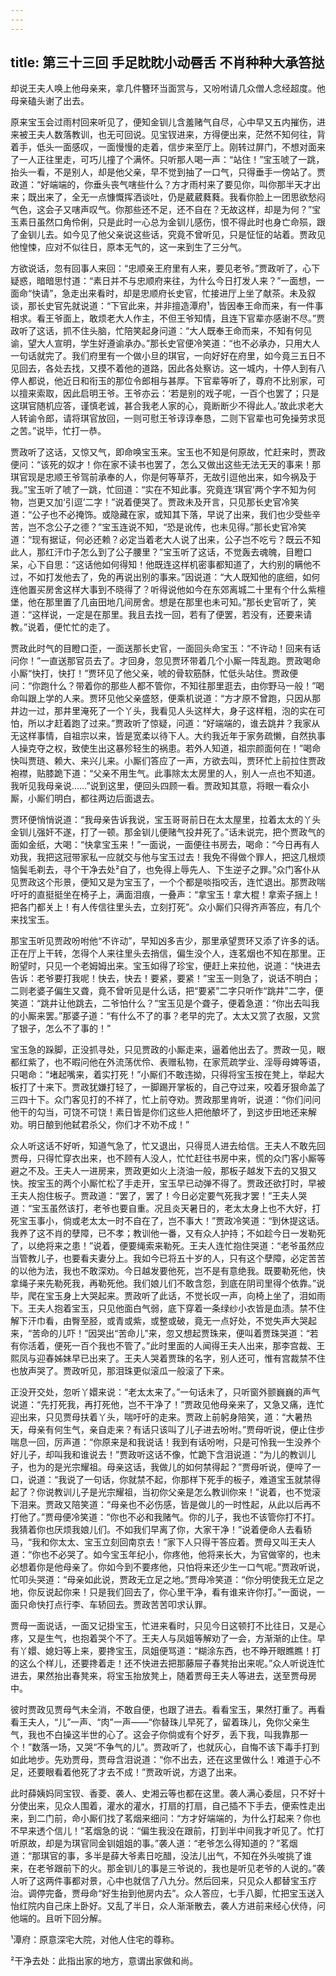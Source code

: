 ```yaml
---
---
---
```

title: 第三十三回 手足眈眈小动唇舌 不肖种种大承笞挞
---



却说王夫人唤上他母亲来，拿几件簪环当面赏与，又吩咐请几众僧人念经超度。他母亲磕头谢了出去。

原来宝玉会过雨村回来听见了，便知金钏儿含羞赌气自尽，心中早又五内摧伤，进来被王夫人数落教训，也无可回说。见宝钗进来，方得便出来，茫然不知何往，背着手，低头一面感叹，一面慢慢的走着，信步来至厅上。刚转过屏门，不想对面来了一人正往里走，可巧儿撞了个满怀。只听那人喝一声：“站住！”宝玉唬了一跳，抬头一看，不是别人，却是他父亲，早不觉到抽了一口气，只得垂手一傍站了。贾政道：“好端端的，你垂头丧气嗐些什么？方才雨村来了要见你，叫你那半天才出来；既出来了，全无一点慷慨挥洒谈吐，仍是葳葳蕤蕤。我看你脸上一团思欲愁闷气色，这会子又嗐声叹气。你那些还不足，还不自在？无故这样，却是为何？”宝玉素日虽然口角伶俐，只是此时一心总为金钏儿感伤，恨不得此时也身亡命殒，跟了金钏儿去。如今见了他父亲说这些话，究竟不曾听见，只是怔怔的站着。贾政见他惶悚，应对不似往日，原本无气的，这一来到生了三分气。

方欲说话，忽有回事人来回：“忠顺亲王府里有人来，要见老爷。”贾政听了，心下疑惑，暗暗思忖道：“素日并不与忠顺府来往，为什么今日打发人来？”一面想，一面命“快请”，急走出来看时，却是忠顺府长史官，忙接进厅上坐了献茶。未及叙谈，那长史官先就说道：“下官此来，并非擅造潭府¹，皆因奉王命而来，有一件事相求。看王爷面上，敢烦老大人作主，不但王爷知情，且连下官辈亦感谢不尽。”贾政听了这话，抓不住头脑，忙陪笑起身问道：“大人既奉王命而来，不知有何见谕，望大人宣明，学生好遵谕承办。”那长史官便冷笑道：“也不必承办，只用大人一句话就完了。我们府里有一个做小旦的琪官，一向好好在府里，如今竟三五日不见回去，各处去找，又摸不着他的道路，因此各处察访。这一城内，十停人到有八停人都说，他近日和衔玉的那位令郎相与甚厚。下官辈等听了，尊府不比别家，可以擅来索取，因此启明王爷。王爷亦云：‘若是别的戏子呢，一百个也罢了；只是这琪官随机应答，谨慎老诚，甚合我老人家的心，竟断断少不得此人。’故此求老大人转谕令郎，请将琪官放回，一则可慰王爷谆谆奉恳，二则下官辈也可免操劳求觅之苦。”说毕，忙打一恭。

贾政听了这话，又惊又气，即命唤宝玉来。宝玉也不知是何原故，忙赶来时，贾政便问：“该死的奴才！你在家不读书也罢了，怎么又做出这些无法无天的事来！那琪官现是忠顺王爷驾前承奉的人，你是何等草芥，无故引逗他出来，如今祸及于我。”宝玉听了唬了一跳，忙回道：“实在不知此事。究竟连‘琪官’两个字不知为何物，岂更又加‘引逗’二字！”说着便哭了。贾政未及开言，只见那长史官冷笑道：“公子也不必掩饰。或隐藏在家，或知其下落，早说了出来，我们也少受些辛苦，岂不念公子之德？”宝玉连说不知，“恐是讹传，也未见得。”那长史官冷笑道：“现有据证，何必还赖？必定当着老大人说了出来，公子岂不吃亏？既云不知此人，那红汗巾子怎么到了公子腰里？”宝玉听了这话，不觉轰去魂魄，目瞪口呆，心下自思：“这话他如何得知！他既连这样机密事都知道了，大约别的瞒他不过，不如打发他去了，免的再说出别的事来。”因说道：“大人既知他的底细，如何连他置买房舍这样大事到不晓得了？听得说他如今在东郊离城二十里有个什么紫檀堡，他在那里置了几亩田地几间房舍。想是在那里也未可知。”那长史官听了，笑道：“这样说，一定是在那里。我且去找一回，若有了便罢，若没有，还要来请教。”说着，便忙忙的走了。

贾政此时气的目瞪口歪，一面送那长史官，一面回头命宝玉：“不许动！回来有话问你！”一直送那官员去了。才回身，忽见贾环带着几个小厮一阵乱跑。贾政喝命小厮“快打，快打！”贾环见了他父亲，唬的骨软筋酥，忙低头站住。贾政便问：“你跑什么？带着你的那些人都不管你，不知往那里逛去，由你野马一般！”喝命叫跟上学的人来。贾环见他父亲盛怒，便乘机说道：“方才原不曾跑，只因从那井边一过，那井里淹死了一个丫头，我看见人头这样大，身子这样粗，泡的实在可怕，所以才赶着跑了过来。”贾政听了惊疑，问道：“好端端的，谁去跳井？我家从无这样事情，自祖宗以来，皆是宽柔以待下人。大约我近年于家务疏懒，自然执事人操克夺之权，致使生出这暴殄轻生的祸患。若外人知道，祖宗颜面何在！”喝命快叫贾琏、赖大、来兴儿来。小厮们答应了一声，方欲去叫，贾环忙上前拉住贾政袍襟，贴膝跪下道：“父亲不用生气。此事除太太房里的人，别人一点也不知道。我听见我母亲说……”说到这里，便回头四顾一看。贾政知其意，将眼一看众小厮，小厮们明白，都往两边后面退去。

贾环便悄悄说道：“我母亲告诉我说，宝玉哥哥前日在太太屋里，拉着太太的丫头金钏儿强奸不遂，打了一顿。那金钏儿便赌气投井死了。”话未说完，把个贾政气的面如金纸，大喝：“快拿宝玉来！”一面说，一面便往书房去，喝命：“今日再有人劝我，我把这冠带家私一应就交与他与宝玉过去！我免不得做个罪人，把这几根烦恼鬓毛剃去，寻个干净去处²自了，也免得上辱先人、下生逆子之罪。”众门客仆从见贾政这个形景，便知又是为宝玉了，一个个都是啖指咬舌，连忙退出。那贾政喘吁吁的直挺挺坐在椅子上，满面泪痕，一叠声：“拿宝玉！拿大棍！拿索子捆上！把各门都关上！有人传信往里头去，立刻打死”。众小厮们只得齐声答应，有几个来找宝玉。

那宝玉听见贾政吩咐他“不许动”，早知凶多吉少，那里承望贾环又添了许多的话。正在厅上干转，怎得个人来往里头去捎信，偏生没个人，连茗烟也不知在那里。正盼望时，只见一个老姆姆出来。宝玉如得了珍宝，便赶上来拉他，说道：“快进去告诉：老爷要打我呢！快去，快去！要紧，要紧！”宝玉一则急了，说话不明白；二则老婆子偏生又聋，竟不曾听见是什么话，把“要紧”二字只听作“跳井”二字，便笑道：“跳井让他跳去，二爷怕什么？”宝玉见是个聋子，便着急道：“你出去叫我的小厮来罢。”那婆子道：“有什么不了的事？老早的完了。太太又赏了衣服，又赏了银子，怎么不了事的！”

宝玉急的跺脚，正没抓寻处，只见贾政的小厮走来，逼着他出去了。贾政一见，眼都红紫了，也不暇问他在外流荡优伶、表赠私物，在家荒疏学业、淫辱母婢等语，只喝命：“堵起嘴来，着实打死！”小厮们不敢违拗，只得将宝玉按在凳上，举起大板打了十来下。贾政犹嫌打轻了，一脚踢开掌板的，自己夺过来，咬着牙狠命盖了三四十下。众门客见打的不祥了，忙上前夺劝。贾政那里肯听，说道：“你们问问他干的勾当，可饶不可饶！素日皆是你们这些人把他酿坏了，到这步田地还来解劝。明日酿到他弑君杀父，你们才不劝不成！”

众人听这话不好听，知道气急了，忙又退出，只得觅人进去给信。王夫人不敢先回贾母，只得忙穿衣出来，也不顾有人没人，忙忙赶往书房中来，慌的众门客小厮等避之不及。王夫人一进房来，贾政更如火上浇油一般，那板子越发下去的又狠又快。按宝玉的两个小厮忙松了手走开，宝玉早已动弹不得了。贾政还欲打时，早被王夫人抱住板子。贾政道：“罢了，罢了！今日必定要气死我才罢！”王夫人哭道：“宝玉虽然该打，老爷也要自重。况且炎天暑日的，老太太身上也不大好，打死宝玉事小，倘或老太太一时不自在了，岂不事大！”贾政冷笑道：“到休提这话。我养了这不肖的孽障，已不孝；教训他一番，又有众人护持；不如趁今日一发勒死了，以绝将来之患！”说着，便要绳索来勒死。王夫人连忙抱住哭道：“老爷虽然应当管教儿子，也要看夫妻分上。我如今已将五十岁的人，只有这个孽障，必定苦苦的以他为法，我也不敢深劝。今日越发要他死，岂不是有意绝我。既要勒死他，快拿绳子来先勒死我，再勒死他。我们娘儿们不敢含怨，到底在阴司里得个依靠。”说毕，爬在宝玉身上大哭起来。贾政听了此话，不觉长叹一声，向椅上坐了，泪如雨下。王夫人抱着宝玉，只见他面白气弱，底下穿着一条绿纱小衣皆是血渍。禁不住解下汗巾看，由臀至胫，或青或紫，或整或破，竟无一点好处，不觉失声大哭起来，“苦命的儿吓！”因哭出“苦命儿”来，忽又想起贾珠来，便叫着贾珠哭道：“若有你活着，便死一百个我也不管了。”此时里面的人闻得王夫人出来，那李宫裁、王熙凤与迎春姊妹早已出来了。王夫人哭着贾珠的名字，别人还可，惟有宫裁禁不住也放声哭了。贾政听见，那泪珠更似滚瓜一般滚了下来。

正没开交处，忽听丫嬛来说：“老太太来了。”一句话未了，只听窗外颤巍巍的声气说道：“先打死我，再打死他，岂不干净了！”贾政见他母亲来了，又急又痛，连忙迎出来，只见贾母扶着丫头，喘吁吁的走来。贾政上前躬身陪笑，道：“大暑热天，母亲有何生气，亲自走来？有话只该叫了儿子进去吩咐。”贾母听说，便止住步喘息一回，厉声道：“你原来是和我说话！我到有话吩咐，只是可怜我一生没养个好儿子，却叫我和谁说去！”贾政听这话不像，忙跪下含泪说道：“为儿的教训儿子，也为的是光宗耀祖。母亲这话，我做儿的如何禁得起？”贾母听说，便啐了一口，说道：“我说了一句话，你就禁不起，你那样下死手的板子，难道宝玉就禁得起了？你说教训儿子是光宗耀祖，当初你父亲是怎么教训你来！”说着，也不觉滚下泪来。贾政又陪笑道：“母亲也不必伤感，皆是做儿的一时性起，从此以后再不打他了。”贾母便冷笑道：“你也不必和我赌气。你的儿子，我也不该管你打不打。我猜着你也厌烦我娘儿们。不如我们早离了你，大家干净！”说着便命人去看轿马，“我和你太太、宝玉立刻回南京去！”家下人只得干答应着。贾母又叫王夫人道：“你也不必哭了。如今宝玉年纪小，你疼他，他将来长大，为官做宰的，也未必想着你是他母亲了。你如今到不要疼他，只怕将来还少生一口气呢。”贾政听说，忙叩头哭道：“母亲如此说，贾政无立足之地。”贾母冷笑道：“你分明使我无立足之地，你反说起你来！只是我们回去了，你心里干净，看有谁来许你打。”一面说，一面只命快打点行李、车轿回去。贾政苦苦叩求认罪。

贾母一面说话，一面又记掛宝玉，忙进来看时，只见今日这顿打不比往日，又是心疼，又是生气，也抱着哭个不了。王夫人与凤姐等解劝了一会，方渐渐的止住。早有丫嬛、媳妇等上来，要搀宝玉，凤姐便骂道：“糊涂东西，也不睁开眼瞧瞧！打的这么个样儿，还要搀着走！还不快进去把那藤屉子春凳抬出来呢。”众人听说连忙进去，果然抬出春凳来，将宝玉抬放凳上，随着贾母王夫人等进去，送至贾母房中。

彼时贾政见贾母气未全消，不敢自便，也跟了进去。看看宝玉，果然打重了。再看看王夫人，“儿”一声、“肉”一声——“你替珠儿早死了，留着珠儿，免你父亲生气，我也不白操这半世的心了。这会子你倘或有个好歹，丢下我，叫我靠那一个！”数落一场，又哭“不争气的儿”。贾政听了，也就灰心，自悔不该下毒手打到如此地步。先劝贾母，贾母含泪说道：“你不出去，还在这里做什么！难道于心不足，还要眼看着他死了才去不成！”贾政听说，方退了出来。

此时薛姨妈同宝钗、香菱、袭人、史湘云等也都在这里。袭人满心委屈，只不好十分使出来，见众人围着，灌水的灌水，打扇的打扇，自己插不下手去，便索性走出来，到二门前，命小厮们找了茗烟来细问：“方才好端端的，为什么打起来？你也不早来透个信儿！”茗烟急的说：“偏生我没在跟前，打到半中间我才听见了。忙打听原故，却是为琪官同金钏姐姐的事。”袭人道：“老爷怎么得知道的？”茗烟道：“那琪官的事，多半是薛大爷素日吃醋，没法儿出气，不知在外头唆挑了谁来，在老爷跟前下的火。那金钏儿的事是三爷说的，我也是听见老爷的人说的。”袭人听了这两件事都对景，心中也就信了八九分。然后回来，只见众人都替宝玉疗治。调停完备，贾母命“好生抬到他房内去”。众人答应，七手八脚，忙把宝玉送入怡红院内自己床上卧好。又乱了半日，众人渐渐散去，袭人方进前来经心伏侍，问他端的。且听下回分解。

¹潭府：原意深宅大院，对他人住宅的尊称。

²干净去处：此指出家的地方，意谓出家做和尚。